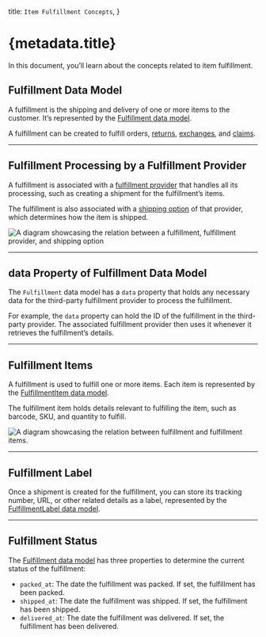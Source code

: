   title: `Item Fulfillment Concepts`,
}

# {metadata.title}

In this document, you’ll learn about the concepts related to item fulfillment.

## Fulfillment Data Model

A fulfillment is the shipping and delivery of one or more items to the customer. It’s represented by the [Fulfillment data model](/references/fulfillment/models/Fulfillment).

A fulfillment can be created to fulfill orders, [returns](../../order/return/), [exchanges](../../order/exchange/page.mdx), and [claims](../../order/claim/page.mdx).

---

## Fulfillment Processing by a Fulfillment Provider

A fulfillment is associated with a [fulfillment provider](../fulfillment-provider/page.mdx) that handles all its processing, such as creating a shipment for the fulfillment’s items.

The fulfillment is also associated with a [shipping option](../shipping-option/page.mdx) of that provider, which determines how the item is shipped.

![A diagram showcasing the relation between a fulfillment, fulfillment provider, and shipping option](https://res.cloudinary.com/dza7lstvk/image/upload/v1712331947/Medusa%20Resources/fulfillment-shipping-option_jk9ndp.jpg)

---

## data Property of Fulfillment Data Model

The `Fulfillment` data model has a `data` property that holds any necessary data for the third-party fulfillment provider to process the fulfillment.

For example, the `data` property can hold the ID of the fulfillment in the third-party provider. The associated fulfillment provider then uses it whenever it retrieves the fulfillment’s details. 

---

## Fulfillment Items

A fulfillment is used to fulfill one or more items. Each item is represented by the [FulfillmentItem data model](/references/fulfillment/models/FulfillmentItem).

The fulfillment item holds details relevant to fulfilling the item, such as barcode, SKU, and quantity to fulfill.

![A diagram showcasing the relation between fulfillment and fulfillment items.](https://res.cloudinary.com/dza7lstvk/image/upload/v1712332114/Medusa%20Resources/fulfillment-item_etzxb0.jpg)

---

## Fulfillment Label

Once a shipment is created for the fulfillment, you can store its tracking number, URL, or other related details as a label, represented by the [FulfillmentLabel data model](/references/fulfillment/models/FulfillmentLabel).

---

## Fulfillment Status

The [Fulfillment data model](/references/fulfillment/models/Fulfillment) has three properties to determine the current status of the fulfillment:

- `packed_at`: The date the fulfillment was packed. If set, the fulfillment has been packed.
- `shipped_at`: The date the fulfillment was shipped. If set, the fulfillment has been shipped.
- `delivered_at`: The date the fulfillment was delivered. If set, the fulfillment has been delivered.
